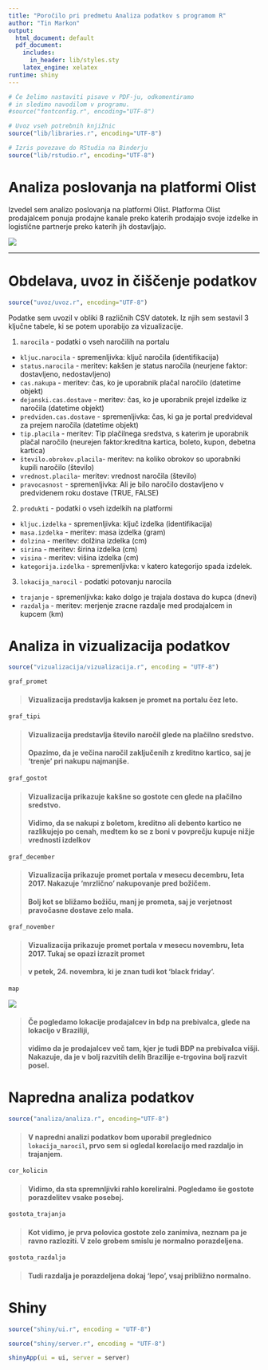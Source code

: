 ```yaml
---
title: "Poročilo pri predmetu Analiza podatkov s programom R"
author: "Tin Markon"
output:
  html_document: default
  pdf_document:
    includes:
      in_header: lib/styles.sty
    latex_engine: xelatex
runtime: shiny
---
```


```r
# Če želimo nastaviti pisave v PDF-ju, odkomentiramo
# in sledimo navodilom v programu.
#source("fontconfig.r", encoding="UTF-8")

# Uvoz vseh potrebnih knjižnic
source("lib/libraries.r", encoding="UTF-8")
```

```r
# Izris povezave do RStudia na Binderju
source("lib/rstudio.r", encoding="UTF-8")
```

# Analiza poslovanja na platformi Olist

Izvedel sem analizo poslovanja na platformi Olist. Platforma Olist prodajalcem ponuja prodajne kanale preko katerih prodajajo svoje izdelke in logistične partnerje preko katerih jih dostavljajo. 

![](slike/logo.png)

***

# Obdelava, uvoz in čiščenje podatkov

```r
source("uvoz/uvoz.r", encoding="UTF-8")
```

Podatke sem uvozil v obliki 8 različnih CSV datotek. Iz njih sem sestavil 3 ključne tabele, ki se potem uporabijo za vizualizacije.

1. `narocila` - podatki o vseh naročilih na portalu
  - `kljuc.narocila` - spremenljivka: ključ naročila (identifikacija)
  - `status.narocila` - meritev: kakšen je status naročila (neurjene faktor: dostavljeno, nedostavljeno)
  - `cas.nakupa` - meritev: čas, ko je uporabnik plačal naročilo (datetime objekt)
  - `dejanski.cas.dostave` - meritev: čas, ko je uporabnik prejel izdelke iz naročila (datetime objekt)
  - `predviden.cas.dostave` - spremenljivka: čas, ki ga je portal predvideval za prejem naročila (datetime objekt)
  - `tip.placila` - meritev: Tip plačilnega sredstva, s katerim je uporabnik plačal naročilo (neurejen faktor:kreditna kartica, boleto, kupon, debetna kartica)
  - `število.obrokov.placila`- meritev: na koliko obrokov so uporabniki kupili naročilo (število)
  - `vrednost.placila`- meritev: vrednost naročila (število)
  - `pravocasnost` - spremenljivka: Ali je bilo naročilo dostavljeno v predvidenem roku dostave (TRUE, FALSE)

2. `produkti` - podatki o vseh izdelkih na platformi
  - `kljuc.izdelka` - spremenljivka: ključ izdelka (identifikacija)
  - `masa.izdelka` - meritev: masa izdelka (gram)
  - `dolzina` - meritev: dolžina izdelka (cm)
  - `sirina` - meritev: širina izdelka (cm)
  - `visina` - meritev: višina izdelka (cm)
  - `kategorija.izdelka` - spremenljivka: v katero kategorijo spada izdelek.

3. `lokacija_narocil` - podatki potovanju narocila
  - `trajanje` - spremenljivka: kako dolgo je trajala dostava do kupca (dnevi)
  - `razdalja` - meritev: merjenje zracne razdalje med prodajalcem in kupcem (km)


  
# Analiza in vizualizacija podatkov

```r
source("vizualizacija/vizualizacija.r", encoding = "UTF-8")
```

```r
graf_promet
```

> #### Vizualizacija predstavlja kaksen je promet na portalu čez leto.

```r
graf_tipi
```

> #### Vizualizacija predstavlja število naročil glede na plačilno sredstvo.
> #### Opazimo, da je večina naročil zaključenih z kreditno kartico, saj je 'trenje' pri nakupu najmanjše.

```r
graf_gostot
```

> #### Vizualizacija prikazuje kakšne so gostote cen glede na plačilno sredstvo.
> #### Vidimo, da se nakupi z boletom, kreditno ali debento kartico ne razlikujejo po cenah, medtem ko se z boni v povprečju kupuje nižje vrednosti izdelkov

```r
graf_december
```

> #### Vizualizacija prikazuje promet portala v mesecu decembru, leta 2017. Nakazuje 'mrzlično' nakupovanje pred božičem.
> #### Bolj kot se bližamo božiču, manj je prometa, saj je verjetnost pravočasne dostave zelo mala.

```r
graf_november
```
> #### Vizualizacija prikazuje promet portala v mesecu novembru, leta 2017. Tukaj se opazi izrazit promet 
> #### v petek, 24. novembra, ki je znan tudi kot 'black friday'. 

```r
map
```
![](slike/BDP_brazilije.png)

> #### Če pogledamo lokacije prodajalcev in bdp na prebivalca, glede na lokacijo v Braziliji,
> #### vidimo da je prodajalcev več tam, kjer je tudi BDP na prebivalca višji. Nakazuje, da je v bolj razvitih delih Brazilije e-trgovina bolj razvit posel.



# Napredna analiza podatkov

 ```r
source("analiza/analiza.r", encoding="UTF-8")
```

> #### V napredni analizi podatkov bom uporabil preglednico `lokacija_narocil`, prvo sem si ogledal korelacijo med razdaljo in trajanjem.

```r
cor_kolicin
```

> #### Vidimo, da sta spremnljivki rahlo koreliralni. Pogledamo še gostote porazdelitev vsake posebej. 

```r
gostota_trajanja
```

> #### Kot vidimo, je prva polovica gostote zelo zanimiva, neznam pa je ravno razloziti. V zelo grobem smislu je normalno porazdeljena.
 
```r
gostota_razdalja
```

> #### Tudi razdalja je porazdeljena dokaj 'lepo', vsaj približno normalno. 


# Shiny 

```r
source("shiny/ui.r", encoding = "UTF-8")
```

```r
source("shiny/server.r", encoding = "UTF-8")
```

```r
shinyApp(ui = ui, server = server)
```


 


